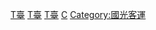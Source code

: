 {{commons category|Taiwan Motor Transport}}
{{Catmore|臺灣汽車客運公司}}

[[Category:總部位於臺北市中正區的工商業機構|T臺]]
[[Category:台灣客運公司|T臺]]
[[Category:臺灣已結業交通運輸公司|T臺]]
[[Category:臺灣省政府|C]]
[[Category:國光客運|Category:國光客運]]